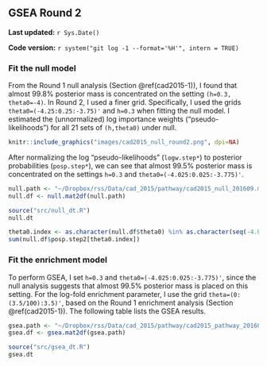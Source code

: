 ## GSEA Round 2 {#cad2015-2}

**Last updated:** `r Sys.Date()`

**Code version:** `r system("git log -1 --format='%H'", intern = TRUE)`

### Fit the null model

From the Round 1 null analysis (Section \@ref(cad2015-1)), I found that almost 99.8% posterior mass is concentrated on the setting `(h=0.3, theta0=-4)`. In Round 2, I used a finer grid. Specifically, I used the grids `theta0=(-4.25:0.25:-3.75)'` and `h=0.3` when fitting the null model. I estimated the (unnormalized) log importance weights ("pseudo-likelihoods") for all 21 sets of `(h,theta0)` under null. 

```r
knitr::include_graphics("images/cad2015_null_round2.png", dpi=NA)
```

After normalizing the log "pseudo-likelihoods" (`logw.step*`) to posterior probabilities (`posp.step*`), we can see that almost 99.5% posterior mass is concentrated on the settings `h=0.3` and `theta0=(-4.025:0.025:-3.775)'`.
```r
null.path <- "~/Dropbox/rss/Data/cad_2015/pathway/cad2015_null_201609.mat"
null.df <- null.mat2df(null.path)
```

```r
source("src/null_dt.R")
null.dt
```

```r
theta0.index <- as.character(null.df$theta0) %in% as.character(seq(-4.025,-3.775,by=0.025)) 
sum(null.df$posp.step2[theta0.index]) 
```

### Fit the enrichment model

To perform GSEA, I set `h=0.3` and `theta0=(-4.025:0.025:-3.775)'`, since the null analysis suggests that almost 99.5% posterior mass is placed on this setting. For the log-fold enrichment parameter, I use the grid `theta=(0:(3.5/100):3.5)'`, based on the Round 1 enrichment analysis (Section \@ref(cad2015-1)). The following table lists the GSEA results. 
```r
gsea.path <- "~/Dropbox/rss/Data/cad_2015/pathway/cad2015_pathway_201609.mat"
gsea.df <- gsea.mat2df(gsea.path) 
```

```r
source("src/gsea_dt.R")
gsea.dt
```


